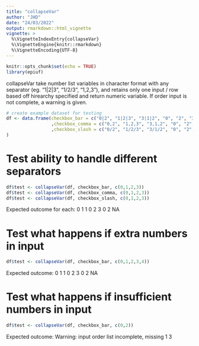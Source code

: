 ```yaml
---
title: "collapseVar"
author: "JHD"
date: "24/03/2022"
output: rmarkdown::html_vignette
vignette: >
  %\VignetteIndexEntry{collapseVar}
  %\VignetteEngine{knitr::rmarkdown}
  %\VignetteEncoding{UTF-8}
---
```



```r
knitr::opts_chunk$set(echo = TRUE)
library(epiuf)


```

collapseVar take number list variables in character format with any separator (eg. "1|2|3", "1/2/3", "1,2,3"), and retains only one input / row based off hirearchy specified and return numeric variable.
If order input is not complete, a warning is given.


```r

# create example dataset for testing
df <- data.frame(checkbox_bar = c("0|2", "1|2|3", "3|1|2", "0", "2", "3", "0|1", "2|3", "")
                 ,checkbox_comma = c("0,2", "1,2,3", "3,1,2", "0", "2", "3", "0,1", "2,3", "")
                 ,checkbox_slash = c("0/2", "1/2/3", "3/1/2", "0", "2", "3", "0/1", "2/3", "")
)

```


# Test ability to handle different separators
```r
df$test <- collapseVar(df, checkbox_bar, c(0,1,2,3))
df$test <- collapseVar(df, checkbox_comma, c(0,1,2,3))
df$test <- collapseVar(df, checkbox_slash, c(0,1,2,3))
``` 

Expected outcome for each:
0  1  1  0  2  3  0  2 NA


# Test what happens if extra numbers in input
```r
df$test <- collapseVar(df, checkbox_bar, c(0,1,2,3,4))
``` 
Expected outcome:
0  1  1  0  2  3  0  2 NA

# Test what happens if insufficient numbers in input
```r
df$test <- collapseVar(df, checkbox_bar, c(0,2))
``` 
Expected outcome:
Warning: input order list incomplete, missing 1 3
